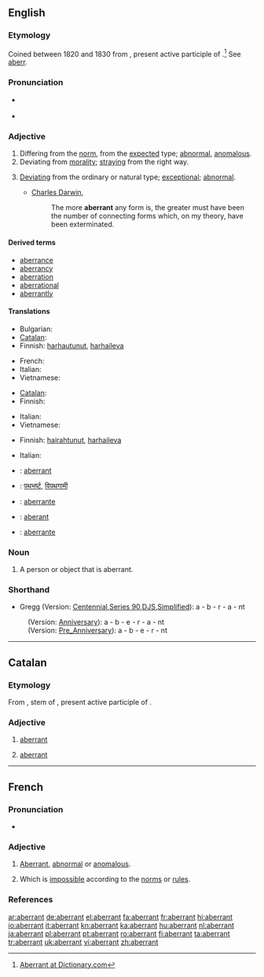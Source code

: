 ==English==

===Etymology===
Coined between 1820 and 1830 from {{etyl|la}} {{term|aberrans|aberrāns|lang=la}}, present active participle of {{term|aberro|aberrō|go astray; err|lang=la}}.<ref>[http://dictionary.reference.com/browse/aberrant Aberrant at Dictionary.com]</ref> See [[aberr]].

===Pronunciation===
* {{a|UK}} {{IPA|/əˈbɛrənt/|/ˈæbərənt/}}
* {{a|US}} {{IPA|/əˈbɛrənt/}}

===Adjective===
{{en-adj}}

# Differing from the [[norm]], from the [[expected]] type; [[abnormal]], [[anomalous]].
# Deviating from [[morality]]; [[straying]] from the right way.
# {{biology}} [[deviating|Deviating]] from the ordinary or natural type; [[exceptional]]; [[abnormal]].
#* [[w:Charles Darwin|Charles Darwin]],
#*: The more '''aberrant''' any form is, the greater must have been the number of connecting forms which, on my theory, have been exterminated.

====Derived terms====
* [[aberrance]]
* [[aberrancy]]
* [[aberration]]
* [[aberrational]]
* [[aberrantly]]

====Translations====
{{trans-top|wandering; straying from the right way}}
* Bulgarian: {{t|bg|отклоняващ се (от правилния път).  }}
* [[Catalan]]: {{t-|ca|aberrant|m|f}}
* Finnish: [[harhautunut]], [[harhaileva]]
{{trans-mid}}
* French: {{t+|fr|aberrant|m}}
* Italian: {{t-|it|aberrante}}
* Vietnamese: {{t+|vi|lầm lạc|xs=Vietnamese}}
{{trans-bottom}}

{{trans-top|deviating from the ordinary or natural type; exceptional; abnormal}}
* [[Catalan]]: {{t-|ca|aberrant|m|f}}
* Finnish: {{t+|fi|poikkeava}}
{{trans-mid}}
* Italian: {{t-|it|aberrante}}
* Vietnamese: {{t+|vi|khác thường|xs=Vietnamese}}
{{trans-bottom}}

{{trans-top|deviating from morality}}
* Finnish: [[hairahtunut]], [[harhaileva]]
{{trans-mid}}
* Italian: {{t-|it|aberrante}}
{{trans-bottom}}

{{checktrans-top}}
* {{ttbc|French}}: [[aberrant]]
* {{ttbc|Hindi}}: [[पथभर्ष्ट]], [[विपथगामी]]
* {{ttbc|Portuguese}}: [[aberrante]]
{{trans-mid}}
* {{ttbc|Romanian}}: [[aberant]]
* {{ttbc|Spanish}}: [[aberrante]]
{{checktrans-bottom}}

===Noun===
{{en-noun}}

# A person or object that is aberrant.

===Shorthand===
* Gregg (Version: [http://en.wikipedia.org/wiki/Gregg_Shorthand#Centennial_Gregg_Shorthand Centennial],[http://en.wikipedia.org/wiki/Gregg_Shorthand#Series_90_Gregg_Shorthand  Series 90],[http://en.wikipedia.org/wiki/Gregg_Shorthand#Diamond_Jubilee_Gregg_Shorthand  DJS],[http://en.wikipedia.org/wiki/Gregg_Shorthand#Simplified_Gregg_Shorthand Simplified]): a - b - r - a - nt
: (Version: [http://en.wikipedia.org/wiki/Gregg_Shorthand#Anniversary_Gregg_Shorthand Anniversary]): a - b - e - r - a - nt
: (Version: [http://en.wikipedia.org/wiki/Gregg_Shorthand#Pre_Anniversary_Gregg_Shorthand Pre_Anniversary]): a - b - e - r - nt

----

==Catalan==

===Etymology===
From {{etyl|la|ca}} {{term||aberrant-}}, stem of {{term|aberrans|aberrāns|lang=la}}, present active participle of {{term|aberro|aberrō|go astray; err|lang=la}}.

===Adjective===
{{ca-adj}}

# [[#English|aberrant]]
# {{pathology|lang=ca}} [[#English|aberrant]] {{gloss|indicating an organ or other tissue which is not in its expected location}}

----

==French==

===Pronunciation===
* {{audio|Fr-aberrant.ogg|Audio}}

===Adjective===
{{fr-adj}}

# [[#English|Aberrant]], [[abnormal]] or [[anomalous]].
# {{sciences|lang=fr}} Which is [[impossible]] according to the [[norm]]s or [[rule]]s.

===References===
<references/>

[[ar:aberrant]]
[[de:aberrant]]
[[el:aberrant]]
[[fa:aberrant]]
[[fr:aberrant]]
[[hi:aberrant]]
[[io:aberrant]]
[[it:aberrant]]
[[kn:aberrant]]
[[ka:aberrant]]
[[hu:aberrant]]
[[nl:aberrant]]
[[ja:aberrant]]
[[pl:aberrant]]
[[pt:aberrant]]
[[ro:aberrant]]
[[fi:aberrant]]
[[ta:aberrant]]
[[tr:aberrant]]
[[uk:aberrant]]
[[vi:aberrant]]
[[zh:aberrant]]